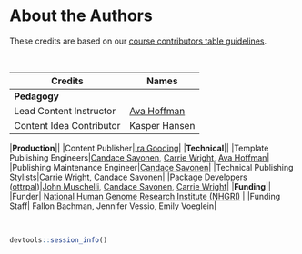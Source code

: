
# About the Authors {-}

These credits are based on our [course contributors table guidelines](https://github.com/jhudsl/DaSL_Course_Template_Bookdown/wiki/How-to-give-credits).

&nbsp;
&nbsp;

|Credits|Names|
|-------|-----|
|**Pedagogy**||
|Lead Content Instructor|[Ava Hoffman]|
|Content Idea Contributor|Kasper Hansen|
<!-- |Content Contributor | [Jeff Leek], [Michael Schatz], [Frederick Tan]| -->
<!-- |Content Editors| [Katherine Cox], Natalie Kucher, [Frederick Tan]| -->
<!-- |Content Directors | Kasper Hansen, [Jeff Leek], [Frederick Tan]| -->
<!-- |Content Consultants (General) | [Jeff Leek], [Frederick Tan], [Carrie Wright] | -->
|**Production**||
|Content Publisher|[Ira Gooding]|
|**Technical**||
|Template Publishing Engineers|[Candace Savonen], [Carrie Wright], [Ava Hoffman]|
|Publishing Maintenance Engineer|[Candace Savonen]|
|Technical Publishing Stylists|[Carrie Wright], [Candace Savonen]|
|Package Developers ([ottrpal])|[John Muschelli], [Candace Savonen], [Carrie Wright]|
|**Funding**||
|Funder| [National Human Genome Research Institute (NHGRI)] |
|Funding Staff| Fallon Bachman, Jennifer Vessio, Emily Voeglein|

&nbsp;

```r
devtools::session_info()
```

<!-- Author information -->


[Katherine Cox]: https://publichealth.jhu.edu/faculty/4170/katherine-cox
[Ira Gooding]: https://publichealth.jhu.edu/faculty/4130/ira-gooding
[Ava Hoffman]: https://www.avahoffman.com/
[Jeff Leek]: https://jtleek.com/
[John Muschelli]: https://johnmuschelli.com/
[National Human Genome Research Institute (NHGRI)]: https://www.genome.gov/
[Candace Savonen]: https://www.cansavvy.com/
[Michael Schatz]: http://schatz-lab.org/
[Frederick Tan]: https://carnegiescience.edu/frederick-tan
[Carrie Wright]: https://carriewright11.github.io/

<!-- Links -->

[Ottrpal]: https://github.com/jhudsl/ottrpal

<!-- Fill out this table using these instructions: https://github.com/jhudsl/DaSL_Course_Template_Bookdown/wiki/How-to-give-credits

For JHU courses, You will need to add Ira as a credit:

|Content Publisher|[Ira Gooding]|
...
[Ira Gooding]: https://publichealth.jhu.edu/faculty/4130/ira-gooding
-->
